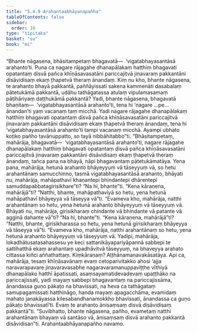 ```yaml
---
title: "5.4.9 Arahantaabhāyanapañha"
tableOfContents: false
sidebar:
  order: 10
type: "tipitaka"
basket: "su"
book: "mi"
---
```



<DynamicBreadcrumb />

<Division number="158" book="mi">

<Paragraph number="927" book="mi">
“Bhante nāgasena, bhāsitampetaṃ bhagavatā—  ‘vigatabhayasantāsā arahanto’ti. Puna ca nagare rājagahe dhanapālakaṃ hatthiṃ bhagavati opatantaṃ disvā pañca khīṇāsavasatāni pariccajitvā jinavaraṃ pakkantāni disāvidisaṃ ekaṃ ṭhapetvā theraṃ ānandaṃ. Kiṃ nu kho, bhante nāgasena, te arahanto bhayā pakkantā, paññāyissati sakena kammenāti dasabalaṃ pātetukāmā pakkantā, udāhu tathāgatassa atulaṃ vipulamasamaṃ pāṭihāriyaṃ daṭṭhukāmā pakkantā? Yadi, bhante nāgasena, bhagavatā bhaṇitaṃ—  ‘vigatabhayasantāsā arahanto’ti, tena hi ‘nagare …pe…  ānandan’ti yaṃ vacanaṃ taṃ micchā. Yadi nagare rājagahe dhanapālakaṃ hatthiṃ bhagavati opatantaṃ disvā pañca khīṇāsavasatāni pariccajitvā jinavaraṃ pakkantāni disāvidisaṃ ekaṃ ṭhapetvā theraṃ ānandaṃ, tena hi ‘vigatabhayasantāsā arahanto’ti tampi vacanaṃ micchā. Ayampi ubhato koṭiko pañho tavānuppatto, so tayā nibbāhitabbo”ti.
</Paragraph>

<Paragraph number="928" book="mi">
“Bhāsitampetaṃ, mahārāja, bhagavatā—  ‘vigatabhayasantāsā arahanto’ti, nagare rājagahe dhanapālakaṃ hatthiṃ bhagavati opatantaṃ disvā pañca khīṇāsavasatāni pariccajitvā jinavaraṃ pakkantāni disāvidisaṃ ekaṃ ṭhapetvā theraṃ ānandaṃ, tañca pana na bhayā, nāpi bhagavantaṃ pātetukāmatāya.
</Paragraph>

<Paragraph number="929" book="mi">
Yena pana, mahārāja, hetunā arahanto bhāyeyyuṃ vā tāseyyuṃ vā, so hetu arahantānaṃ samucchinno, tasmā vigatabhayasantāsā arahanto, bhāyati nu, mahārāja, mahāpathavī khaṇantepi bhindantepi dhārentepi samuddapabbatagirisikhare”ti? “Na hi, bhante”ti. “Kena kāraṇena, mahārājā”ti? “Natthi, bhante, mahāpathaviyā so hetu, yena hetunā mahāpathavī bhāyeyya vā tāseyya vā”ti. “Evameva kho, mahārāja, natthi arahantānaṃ so hetu, yena hetunā arahanto bhāyeyyuṃ vā tāseyyuṃ vā.
</Paragraph>

<Paragraph number="930" book="mi">
Bhāyati nu, mahārāja, girisikharaṃ chindante vā bhindante vā patante vā agginā dahante vā”ti? “Na hi, bhante”ti. “Kena kāraṇena, mahārājā”ti? “Natthi, bhante, girisikharassa so hetu, yena hetunā girisikharaṃ bhāyeyya vā tāseyya vā”ti. “Evameva kho, mahārāja, natthi arahantānaṃ so hetu, yena hetunā arahanto bhāyeyyuṃ vā tāseyyuṃ vā.
</Paragraph>

<Paragraph number="931" book="mi">
Yadipi, mahārāja, lokadhātusatasahassesu ye keci sattanikāyapariyāpannā sabbepi te sattihatthā ekaṃ arahantaṃ upadhāvitvā tāseyyuṃ, na bhaveyya arahato cittassa kiñci aññathattaṃ. Kiṃkāraṇaṃ? Aṭṭhānamanavakāsatāya.
</Paragraph>

<Paragraph number="932" book="mi">
Api ca, mahārāja, tesaṃ khīṇāsavānaṃ evaṃ cetoparivitakko ahosi ‘ajja naravarapavare jinavaravasabhe nagaravaramanuppaviṭṭhe vīthiyā dhanapālako hatthī āpatissati, asaṃsayamatidevadevaṃ upaṭṭhāko na pariccajissati, yadi mayaṃ sabbepi bhagavantaṃ na pariccajissāma, ānandassa guṇo pākaṭo na bhavissati, na heva ca tathāgataṃ samupagamissati hatthināgo, handa mayaṃ apagacchāma, evamidaṃ mahato janakāyassa kilesabandhanamokkho bhavissati, ānandassa ca guṇo pākaṭo bhavissatī’ti. Evaṃ te arahanto ānisaṃsaṃ disvā disāvidisaṃ pakkantā”ti. “Suvibhatto, bhante nāgasena, pañho, evametaṃ natthi arahantānaṃ bhayaṃ vā santāso vā, ānisaṃsaṃ disvā arahanto pakkantā disāvidisan”ti.

</Paragraph>
</Division>

<Paragraph number="933" type="center" book="mi">
Arahantaabhāyanapañho navamo.
</Paragraph>